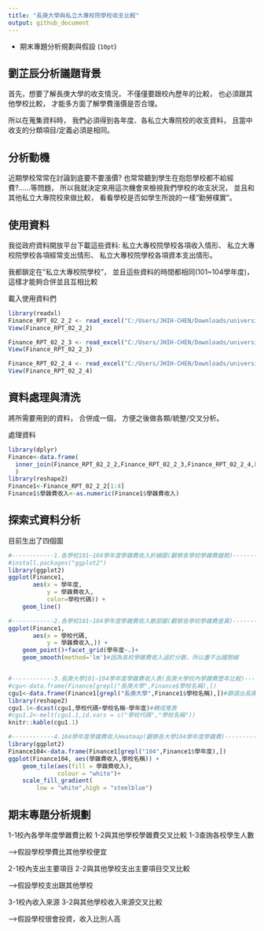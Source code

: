 ```yaml
---
title: "長庚大學與私立大專校院學校收支比較"
output: github_document
---
```




- 期末專題分析規劃與假設 (`10pt`)

## 劉芷辰分析議題背景
首先，想要了解長庚大學的收支情況，
不僅僅要跟校內歷年的比較，
也必須跟其他學校比較，
才能多方面了解學費漲價是否合理。

所以在蒐集資料時，
我們必須得到各年度、各私立大專院校的收支資料，
且當中收支的分類項目/定義必須是相同。

## 分析動機
近期學校常常在討論到底要不要漲價?
也常常聽到學生在抱怨學校都不給經費?......等問題，
所以我就決定來用這次機會來檢視我們學校的收支狀況，
並且和其他私立大專院校來做比較，
看看學校是否如學生所說的一樣"勤勞樸實"。

## 使用資料
我從政府資料開放平台下載這些資料:
私立大專校院學校各項收入情形、
私立大專校院學校各項經常支出情形、
私立大專校院學校各項資本支出情形。

我都鎖定在"私立大專校院學校"，
並且這些資料的時間都相同(101~104學年度)，
這樣才能夠合併並且互相比較

載入使用資料們
```r
library(readxl)
Finance_RPT_02_2_2 <- read_excel("C:/Users/JHIH-CHEN/Downloads/university/Finance_RPT_02_2_2.xlsx")
View(Finance_RPT_02_2_2)

Finance_RPT_02_2_3 <- read_excel("C:/Users/JHIH-CHEN/Downloads/university/Finance_RPT_02_2_3.xlsx")
View(Finance_RPT_02_2_3)

Finance_RPT_02_2_4 <- read_excel("C:/Users/JHIH-CHEN/Downloads/university/Finance_RPT_02_2_4.xlsx")
View(Finance_RPT_02_2_4)
```

## 資料處理與清洗
將所需要用到的資料，
合併成一個，
方便之後做各類/統整/交叉分析。

處理資料
```r

library(dplyr)
Finance<-data.frame(
  inner_join(Finance_RPT_02_2_2,Finance_RPT_02_2_3,Finance_RPT_02_2_4,by=c("學年度","學校代碼","學校名稱"))
  )
library(reshape2)
Finance1<-Finance_RPT_02_2_2[1:4]
Finance1$學雜費收入<-as.numeric(Finance1$學雜費收入)

```

## 探索式資料分析
目前生出了四個圖
```r
#------------1.各學校101~104學年度學雜費收入折線圖(觀察各學校學雜費趨勢)------------
#install.packages("ggplot2")
library(ggplot2) 
ggplot(Finance1, 
       aes(x = 學年度, 
           y = 學雜費收入,
           color=學校代碼)) + 
    geom_line()

#------------2.各學校101~104學年度學雜費收入散部圖(觀察各學校學雜費差異)------------
ggplot(Finance1, 
       aes(x = 學校代碼, 
           y = 學雜費收入,)) + 
    geom_point()+facet_grid(學年度~.)+
    geom_smooth(method='lm')#因為各校學雜費收入過於分散，所以畫不出趨勢線


#------------3.長庚大學101~104學年度學雜費收入表(長庚大學校內學雜費歷年比較)----------------
#cgu<-data.frame(Finance[grepl("長庚大學",Finance$學校名稱),])
cgu1<-data.frame(Finance1[grepl("長庚大學",Finance1$學校名稱),])#篩選出長庚大學的資料
library(reshape2)
cgu1.1<-dcast(cgu1,學校代碼+學校名稱~學年度)#轉成寬表
#cgu1.2<-melt(cgu1.1,id.vars = c("學校代碼","學校名稱"))
knitr::kable(cgu1.1)

#------------4.104學年度學雜費收入Heatmap(觀察各大學104學年度學雜費)----------------
library(ggplot2)
Finance104<-data.frame(Finance1[grepl("104",Finance1$學年度),])
ggplot(Finance104, aes(學雜費收入,學校名稱)) + 
    geom_tile(aes(fill = 學雜費收入),
              colour = "white")+ 
    scale_fill_gradient(
        low = "white",high = "steelblue") 
```

## 期末專題分析規劃
1-1校內各學年度學雜費比較
1-2與其他學校學雜費交叉比較
1-3查詢各校學生人數

-->假設學校學費比其他學校便宜

2-1校內支出主要項目
2-2與其他學校支出主要項目交叉比較

-->假設學校支出跟其他學校

3-1校內收入來源
3-2與其他學校收入來源交叉比較

-->假設學校很會投資，收入比別人高
